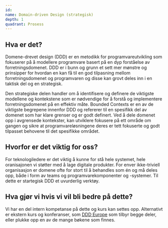 ```yaml
---
id:
name: Domain-driven Design (strategisk)
depth: 1
quadrant: Prosess
---
```

## Hva er det?
Domene-drevet design (DDD) er en metodikk for programvareutvikling som fokuserer på å modellere programvare 
basert på en dyp forståelse av forretningsdomenet. DDD er i bunn og grunn et sett mer mønstre og prinsipper 
for hvordan en kan få til en god tilpasning mellom forretningsdomenet og programvaren og disse kan grovt deles 
inn i en taktisk del og en strategisk. 

Den strategiske delen handler om å identifisere og definere de viktigste modellene og kontekstene som er nødvendige 
for å forstå og implementere forretningsdomenet på en effektiv måte. Bounded Contexts er en av de viktigste begrepene 
innenfor DDD og refererer til en spesifikk del av domenet som har klare grenser og er godt definert. Ved å dele domenet 
opp i avgrensede kontekster, kan utviklere fokusere på ett område om gangen og sikre at programvareløsningene deres er tett 
fokuserte og godt tilpasset behovene til det spesifikke området.

## Hvorfor er det viktig for oss?
For teknologiledere er det viktig å kunne for stå hele systemet, hele oranisajonen vi støtter med å lage digitale produkter. 
For enver ikke-triviell organisasjon er domene ofte for stort til å behandles som én og må deles opp, både i form av teams og
programvarekomponenter og -systemer. Til dette er startegisk DDD et uvurderlig verktøy.

## Hva gjør vi hvis vi vil bli bedre på dette?
Vi har en del intern kompetanse på dette og kurs kan settes opp. Alternativt er ekstern kurs og konferanser, som 
[DDD Europe](https://dddeurope.com/) som tilbyr begge deler, eller plukke opp en av de mange bøkene som finnes.